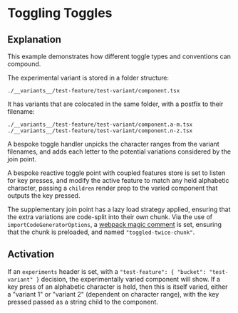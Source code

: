 # Toggling Toggles

## Explanation

This example demonstrates how different toggle types and conventions can compound.

The experimental variant is stored in a folder structure:

```
./__variants__/test-feature/test-variant/component.tsx
```

It has variants that are colocated in the same folder, with a postfix to their filename:

```
./__variants__/test-feature/test-variant/component.a-m.tsx
./__variants__/test-feature/test-variant/component.n-z.tsx
```

A bespoke toggle handler unpicks the character ranges from the variant filenames, and adds
each letter to the potential variations considered by the join point.

A bespoke reactive toggle point with coupled features store is set to listen for key presses, 
and modify the active feature to match any held alphabetic character, passing a `children`
render prop to the varied component that outputs the key pressed.

The supplementary join point has a lazy load strategy applied, ensuring that the extra
variations are code-split into their own chunk.  Via the use of `importCodeGeneratorOptions`,
a [webpack magic comment](https://webpack.js.org/api/module-methods/#magic-comments) is set,
ensuring that the chunk is preloaded, and named `"toggled-twice-chunk"`.

## Activation

If an `experiments` header is set, with a `"test-feature": { "bucket": "test-variant" }`
decision, the experimentally varied component will show.  If a key press of an alphabetic 
character is held, then this is itself varied, either a "variant 1" or "variant 2" (dependent
on character range), with the key pressed passed as a string child to the component.